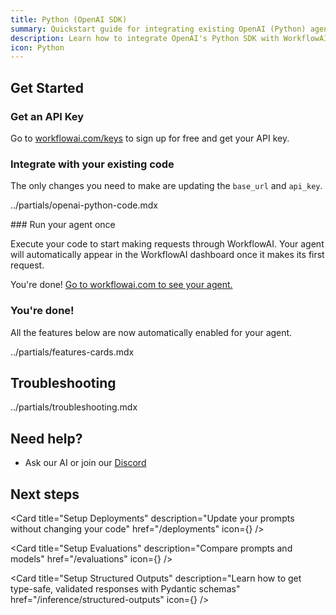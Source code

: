 ```yaml
---
title: Python (OpenAI SDK)
summary: Quickstart guide for integrating existing OpenAI (Python) agents with WorkflowAI. Shows how to connect to the platform to use its observability and deployment features.
description: Learn how to integrate OpenAI's Python SDK with WorkflowAI to access 100+ models, observe your agents' behavior in real-time, and update prompts through deployments without changing code.
icon: Python
---
```



## Get Started

<Steps>
<Step>

### Get an API Key

Go to [workflowai.com/keys](https://workflowai.com/keys) to sign up for free and get your API key.
</Step>

<Step>

### Integrate with your existing code

The only changes you need to make are updating the `base_url` and `api_key`.

<include>../partials/openai-python-code.mdx</include>

</Step>

<Step>
### Run your agent once

Execute your code to start making requests through WorkflowAI. Your agent will automatically appear in the WorkflowAI dashboard once it makes its first request.

<Callout type="success">
  You're done! <a href="https://workflowai.com" target="_blank" rel="noopener">Go to workflowai.com to see your agent.</a>
</Callout>

</Step>

<Step>

### You're done!

All the features below are now automatically enabled for your agent.

<include>../partials/features-cards.mdx</include>

</Step>

</Steps>

## Troubleshooting

<include>../partials/troubleshooting.mdx</include>

## Need help?

- Ask our AI or join our [Discord](https://discord.com/invite/auuf8DREZh)

## Next steps

<Card 
  title="Setup Deployments" 
  description="Update your prompts without changing your code"
  href="/deployments" 
  icon={<UploadCloud />}
/>
<br />

<Card 
  title="Setup Evaluations" 
  description="Compare prompts and models"
  href="/evaluations" 
  icon={<BarChart3 />}
/>
<br />

<Card 
  title="Setup Structured Outputs" 
  description="Learn how to get type-safe, validated responses with Pydantic schemas"
  href="/inference/structured-outputs" 
  icon={<ListChecks />}
/>
